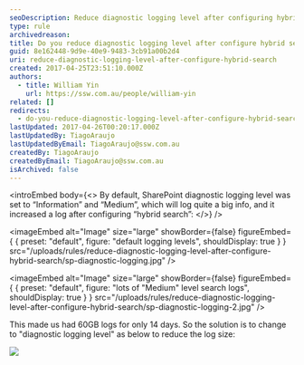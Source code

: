 ```yaml
---
seoDescription: Reduce diagnostic logging level after configuring hybrid search to minimize log size and improve performance.
type: rule
archivedreason:
title: Do you reduce diagnostic logging level after configure hybrid search?
guid: 8e162448-9d9e-40e9-9483-3cb91a00b2d4
uri: reduce-diagnostic-logging-level-after-configure-hybrid-search
created: 2017-04-25T23:51:10.000Z
authors:
  - title: William Yin
    url: https://ssw.com.au/people/william-yin
related: []
redirects:
  - do-you-reduce-diagnostic-logging-level-after-configure-hybrid-search
lastUpdated: 2017-04-26T00:20:17.000Z
lastUpdatedBy: TiagoAraujo
lastUpdatedByEmail: TiagoAraujo@ssw.com.au
createdBy: TiagoAraujo
createdByEmail: TiagoAraujo@ssw.com.au
isArchived: false
---
```


<introEmbed
  body={<>
By default, SharePoint diagnostic logging level was set to “Information” and “Medium”, which will log quite a big info, and it increased a log after configuring “hybrid search”:
  </>}
/>

<imageEmbed
  alt="Image"
  size="large"
  showBorder={false}
  figureEmbed={ {
    preset: "default",
    figure: "default logging levels",
    shouldDisplay: true
  } }
  src="/uploads/rules/reduce-diagnostic-logging-level-after-configure-hybrid-search/sp-diagnostic-logging.jpg"
/>



<imageEmbed
  alt="Image"
  size="large"
  showBorder={false}
  figureEmbed={ {
    preset: "default",
    figure: "lots of \"Medium\" level search logs",
    shouldDisplay: true
  } }
  src="/uploads/rules/reduce-diagnostic-logging-level-after-configure-hybrid-search/sp-diagnostic-logging-2.jpg"
/>

This made us had 60GB logs for only 14 days.
So the solution is to change to "diagnostic logging level" as below to reduce the log size:

![](/uploads/rules/reduce-diagnostic-logging-level-after-configure-hybrid-search/sp-diagnostic-logging-3.jpg)

